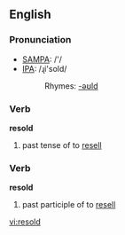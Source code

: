 ==English==

===Pronunciation===
*[[w:SAMPA|SAMPA]]: /'/
*[[w:IPA|IPA]]: /ɻi'sold/
*:Rhymes: [[Rhymes:English:-əʊld|-əʊld]]

===Verb===
'''resold'''

# past tense of to [[resell]]

===Verb===
'''resold'''

# past participle of to [[resell]]

[[vi:resold]]